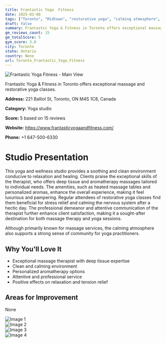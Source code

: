 ```yaml
---
title: Frantastic Yoga  Fitness
date: 2025-03-08
tags: ["Toronto", "Midtown", "restorative yoga", "calming atmosphere", "wellness focus", "Toronto"]  
draft: false
summary: Frantastic Yoga & Fitness in Toronto offers exceptional massage and restorative yoga classes.
gm_reviews_count: 15
gm_totalScore: 5
gym_score: 3.8
city: Toronto
state: Ontario
country: None
url: Toronto_Frantastic_Yoga_Fitness
---
```


<div className="aspect-[16/9] relative my-8">
  <img 
    src="https://lh5.googleusercontent.com/p/AF1QipMjcRIXLbsWjXxlWksv9vB3eZU9jtqBpZ-ILpiF=w1920-h1080-k-no"
    alt="Frantastic Yoga  Fitness - Main View"
    className="object-cover absolute inset-0 w-full h-full rounded-lg"
  />
</div>

Frantastic Yoga & Fitness in Toronto offers exceptional massage and restorative yoga classes.

**Address:** 221 Balliol St, Toronto, ON M4S 1C8, Canada

**Category:** Yoga studio

**Score:** 5 based on 15 reviews

**Website:** https://www.frantasticyogaandfitness.com/

**Phone:** +1 647-500-6330

# Studio Presentation

This yoga and wellness studio provides a soothing and clean environment conducive to relaxation and healing. Clients praise the exceptional skills of the therapist, who offers deep tissue and aromatherapy massages tailored to individual needs. The amenities, such as heated massage tables and personalized aromas, enhance the overall experience, making it feel luxurious and pampering. Regular attendees of restorative yoga classes find them beneficial for stress relief and calming the nervous system after a hectic day. The professional demeanor and attentive communication of the therapist further enhance client satisfaction, making it a sought-after destination for both massage therapy and yoga sessions.

Although primarily known for massage services, the calming atmosphere also supports a strong sense of community for yoga practitioners.

## Why You'll Love It

- Exceptional massage therapist with deep tissue expertise
- Clean and calming environment
- Personalized aromatherapy options
- Attentive and professional service
- Positive effects on relaxation and tension relief

## Areas for Improvement

None

<div className="grid grid-cols-1 xl:grid-cols-2 gap-4 my-8">
<div className="aspect-[4/3] relative"><img src="https://lh5.googleusercontent.com/p/AF1QipM9RgVNQCGTxLNm6oMT9zVclExFhZxcydTtZ2id=w1920-h1080-k-no" alt="Image 1" className="object-cover absolute inset-0 w-full h-full rounded-lg" /></div>
<div className="aspect-[4/3] relative"><img src="https://lh5.googleusercontent.com/p/AF1QipPUCdzC_FBKGZl9_6JtuhecHv84s89M3XOLiska=w1920-h1080-k-no" alt="Image 2" className="object-cover absolute inset-0 w-full h-full rounded-lg" /></div>
<div className="aspect-[4/3] relative"><img src="https://lh5.googleusercontent.com/p/AF1QipMgYcMtuC2rpm1NBiovmeFzhtPTcReqtDvjqDu_=w1920-h1080-k-no" alt="Image 3" className="object-cover absolute inset-0 w-full h-full rounded-lg" /></div>
<div className="aspect-[4/3] relative"><img src="https://lh5.googleusercontent.com/p/AF1QipPyqi9fgFSDYHfCQWkKYaYuoSlqLGs855MJqHgx=w1920-h1080-k-no" alt="Image 4" className="object-cover absolute inset-0 w-full h-full rounded-lg" /></div>
</div>